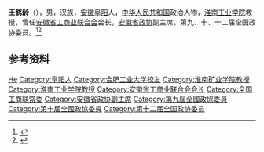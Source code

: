 '''王鹤龄'''（{{bd|1949年|11月|}}），男，汉族，[[安徽|安徽]][[阜阳|阜阳]]人，[[中华人民共和国|中华人民共和国]]政治人物，[[淮南工业学院|淮南工业学院]]教授，曾任[[安徽省工商业联合会|安徽省工商业联合会]]会长，[[安徽省政协|安徽省政协]]副主席，第九、十、十二届全国政协委员。<ref>{{Cite web|title=王鹤龄|url=http://www.sveah.com/sveah/3/plus/view.php?aid=8|accessdate=2020-08-23|work=安徽省振动工程学会}}</ref><ref>{{Cite book|title=中华人民共和国职官志|author=何虎生, 李耀东, 向常福主编|publisher=中国社会出版社|year=2003|isbn=9787800883934|location=北京|pages=}}</ref>

== 参考资料 ==
{{reflist}}

{{中国人物小作品}}
{{Navboxes 
| title  = 王鹤龄在[[中华全国工商业联合会|中华全国工商业联合会]]的职务
| list1  =
{{中华全国工商业联合会第八届执行委员会}}
{{中华全国工商业联合会第九届执行委员会}}
}}

{{Authority control}}
{{DEFAULTSORT:Wang王}}
[[Category:王姓|He]]
[[Category:阜阳人|Category:阜阳人]]
[[Category:合肥工业大学校友|Category:合肥工业大学校友]]
[[Category:淮南矿业学院教授|Category:淮南矿业学院教授]]
[[Category:淮南工业学院教授|Category:淮南工业学院教授]]
[[Category:安徽省工商业联合会会长|Category:安徽省工商业联合会会长]]
[[Category:全国工商联常委|Category:全国工商联常委]]
[[Category:安徽省政协副主席|Category:安徽省政协副主席]]
[[Category:第九屆全國政協委員|Category:第九屆全國政協委員]]
[[Category:第十屆全國政協委員|Category:第十屆全國政協委員]]
[[Category:第十二届全国政协委员|Category:第十二届全国政协委员]]